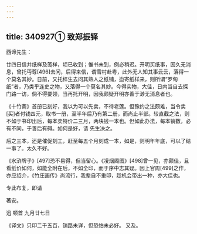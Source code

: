 ```yaml
---
---
---
```

title: 340927① 致郑振铎
---




西谛先生：

廿四日信并纸样及笺样，顷已收到；惟书未到，例必稍迟。开明买纸事，因久无消息，曾托丏尊[496]去问，后得来信，谓雪村赴粤，此外无人知其事云云，落得一个莫名其妙。日前，又托梓生去问其熟人之纸铺，迨寄纸样来，则所谓“罗甸纸”者，乃类乎连史之物，又落得一个莫名其妙。今得实物，大佳，日内当自去探门路一访，倘不得要领，当再托开明，因我颇疑开明亦善于渺无消息者也。

《十竹斋》首册已刻好，我以为可以先卖，不待老莲。但豫约之法颇难，当令卖[买]者付钱四元，取书一册，至半年后乃有第二册，而尚止半部。较直截之法，则不如于书印出后，每本卖特价二三月，两块钱一本也。但如此办法，每本销数，必有不同，于善后有碍。如何是好，请 先生决之。

后之三本，还是催促刻工，赶至每五个月刻成一本，如是，则明年年底，可以了结一事了。太久不好。

《水浒牌子》[497]恐不易得，但当留心。《凌烟阁图》[498]曾一见，亦颇佳，且看纸价如何，如能全附在后，不如全印，而于序中志其疑。因上官周[499]之作，亦应绍介，《竹庄画传》尚流行，我辈自不重印，趁机会带出一种，亦大佳也。

专此布复，即请

著安。

迅 顿首 九月廿七日

《译文》只印二千五百，销路未详，但恐怕未必好。 又及。